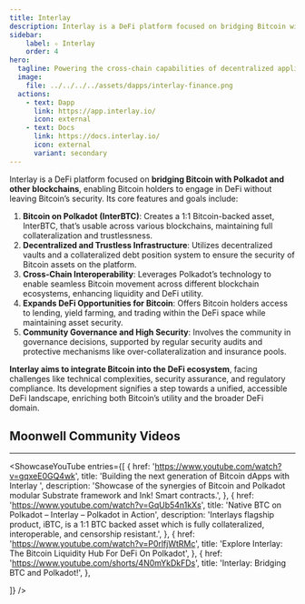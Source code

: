 ```yaml
---
title: Interlay
description: Interlay is a DeFi platform focused on bridging Bitcoin with Polkadot and other blockchains.
sidebar:
    label: ✧ Interlay
    order: 4
hero:
  tagline: Powering the cross-chain capabilities of decentralized applications.
  image: 
    file: ../../../../assets/dapps/interlay-finance.png
  actions:
    - text: Dapp
      link: https://app.interlay.io/
      icon: external
    - text: Docs
      link: https://docs.interlay.io/
      icon: external
      variant: secondary
---
```



Interlay is a DeFi platform focused on **bridging Bitcoin with Polkadot and other blockchains**, enabling Bitcoin holders to engage in DeFi without leaving Bitcoin’s security. Its core features and goals include:

1. **Bitcoin on Polkadot (InterBTC)**: Creates a 1:1 Bitcoin-backed asset, InterBTC, that’s usable across various blockchains, maintaining full collateralization and trustlessness.
2. **Decentralized and Trustless Infrastructure**: Utilizes decentralized vaults and a collateralized debt position system to ensure the security of Bitcoin assets on the platform.
3. **Cross-Chain Interoperability**: Leverages Polkadot’s technology to enable seamless Bitcoin movement across different blockchain ecosystems, enhancing liquidity and DeFi utility.
4. **Expands DeFi Opportunities for Bitcoin**: Offers Bitcoin holders access to lending, yield farming, and trading within the DeFi space while maintaining asset security.
5. **Community Governance and High Security**: Involves the community in governance decisions, supported by regular security audits and protective mechanisms like over-collateralization and insurance pools.

**Interlay aims to integrate Bitcoin into the DeFi ecosystem**, facing challenges like technical complexities, security assurance, and regulatory compliance. Its development signifies a step towards a unified, accessible DeFi landscape, enriching both Bitcoin’s utility and the broader DeFi domain.

## Moonwell Community Videos
------------
<ShowcaseYouTube
  entries={[
    {
      href: 'https://www.youtube.com/watch?v=gqxeE0GQ4wk',
      title: 'Building the next generation of Bitcoin dApps with Interlay ',
      description: 'Showcase of the synergies of Bitcoin and Polkadot modular Substrate framework and Ink! Smart contracts.',
    },
        {
        href: 'https://www.youtube.com/watch?v=GqUb54n1kXs',
      title: 'Native BTC on Polkadot – Interlay – Polkadot in Action',
      description: 'Interlays flagship product, iBTC, is a 1:1 BTC backed asset which is fully collateralized, interoperable, and censorship resistant.',
    },
            {
        href: 'https://www.youtube.com/watch?v=P0rlfjWtRMc',
      title: 'Explore Interlay: The Bitcoin Liquidity Hub For DeFi On Polkadot',
    },
            {
        href: 'https://www.youtube.com/shorts/4N0mYkDkFDs',
      title: 'Interlay: Bridging BTC and Polkadot!',
    },
    
  ]} />

